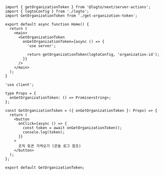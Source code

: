 
<ServerActionsTip />

```tsx title="app/page.ts"
import { getOrganizationToken } from '@logto/next/server-actions';
import { logtoConfig } from './logto';
import GetOrganizationToken from './get-organization-token';

export default async function Home() {
  return (
    <main>
      <GetOrganizationToken
        onGetOrganizationToken={async () => {
          'use server';

          return getOrganizationToken(logtoConfig, 'organization-id');
        }}
      />
    </main>
  );
}
```

```tsx title="app/get-organization-token.ts"
'use client';

type Props = {
  onGetOrganizationToken: () => Promise<string>;
};

const GetOrganizationToken = ({ onGetOrganizationToken }: Props) => {
  return (
    <button
      onClick={async () => {
        const token = await onGetOrganizationToken();
        console.log(token);
      }}
    >
      조직 토큰 가져오기 (콘솔 로그 참조)
    </button>
  );
};

export default GetOrganizationToken;
```
